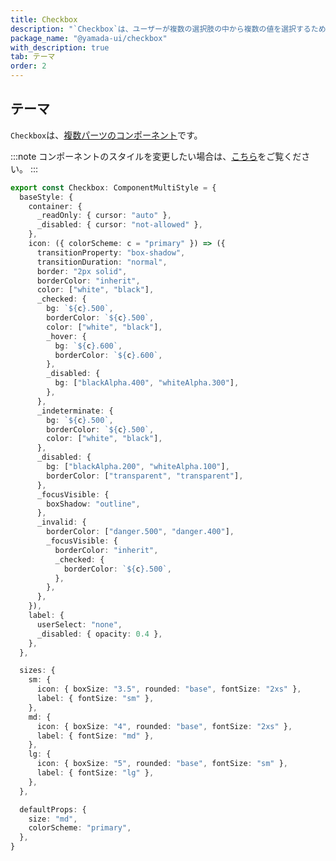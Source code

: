 ```yaml
---
title: Checkbox
description: "`Checkbox`は、ユーザーが複数の選択肢の中から複数の値を選択するための使用されるコンポーネントです。"
package_name: "@yamada-ui/checkbox"
with_description: true
tab: テーマ
order: 2
---
```


## テーマ

`Checkbox`は、[複数パーツのコンポーネント](/styled-system/theming/component-styles#複数パーツのコンポーネント)です。

:::note
コンポーネントのスタイルを変更したい場合は、[こちら](/styled-system/theming/customize-theme#コンポーネントのスタイルを変更する)をご覧ください。
:::

```ts
export const Checkbox: ComponentMultiStyle = {
  baseStyle: {
    container: {
      _readOnly: { cursor: "auto" },
      _disabled: { cursor: "not-allowed" },
    },
    icon: ({ colorScheme: c = "primary" }) => ({
      transitionProperty: "box-shadow",
      transitionDuration: "normal",
      border: "2px solid",
      borderColor: "inherit",
      color: ["white", "black"],
      _checked: {
        bg: `${c}.500`,
        borderColor: `${c}.500`,
        color: ["white", "black"],
        _hover: {
          bg: `${c}.600`,
          borderColor: `${c}.600`,
        },
        _disabled: {
          bg: ["blackAlpha.400", "whiteAlpha.300"],
        },
      },
      _indeterminate: {
        bg: `${c}.500`,
        borderColor: `${c}.500`,
        color: ["white", "black"],
      },
      _disabled: {
        bg: ["blackAlpha.200", "whiteAlpha.100"],
        borderColor: ["transparent", "transparent"],
      },
      _focusVisible: {
        boxShadow: "outline",
      },
      _invalid: {
        borderColor: ["danger.500", "danger.400"],
        _focusVisible: {
          borderColor: "inherit",
          _checked: {
            borderColor: `${c}.500`,
          },
        },
      },
    }),
    label: {
      userSelect: "none",
      _disabled: { opacity: 0.4 },
    },
  },

  sizes: {
    sm: {
      icon: { boxSize: "3.5", rounded: "base", fontSize: "2xs" },
      label: { fontSize: "sm" },
    },
    md: {
      icon: { boxSize: "4", rounded: "base", fontSize: "2xs" },
      label: { fontSize: "md" },
    },
    lg: {
      icon: { boxSize: "5", rounded: "base", fontSize: "sm" },
      label: { fontSize: "lg" },
    },
  },

  defaultProps: {
    size: "md",
    colorScheme: "primary",
  },
}
```
